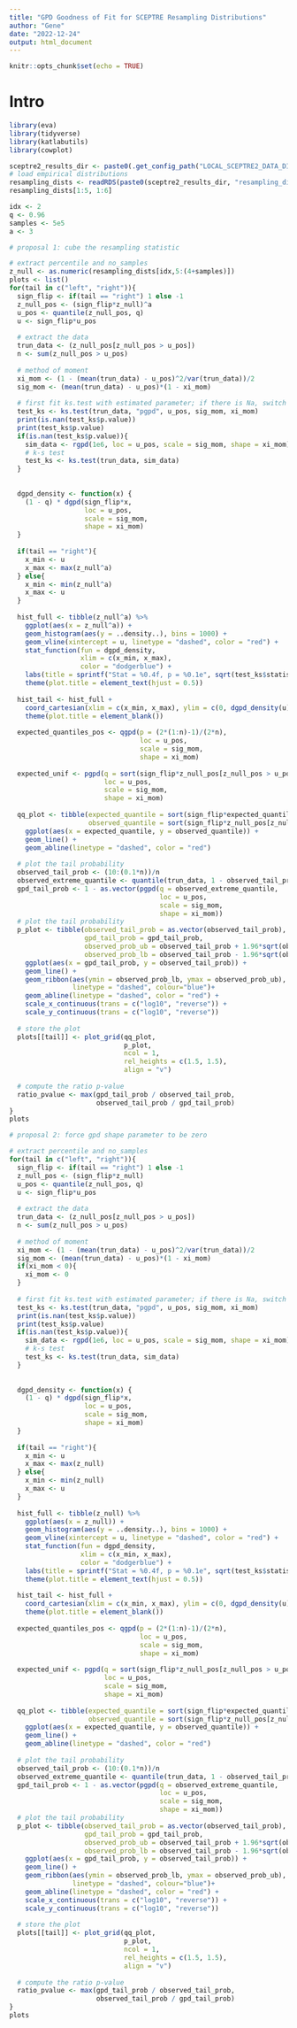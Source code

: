 ```yaml
---
title: "GPD Goodness of Fit for SCEPTRE Resampling Distributions"
author: "Gene"
date: "2022-12-24"
output: html_document
---
```


```r
knitr::opts_chunk$set(echo = TRUE)
```

# Intro

```r
library(eva)
library(tidyverse)
library(katlabutils)
library(cowplot)

sceptre2_results_dir <- paste0(.get_config_path("LOCAL_SCEPTRE2_DATA_DIR"), "results/")
# load empirical distributions
resampling_dists <- readRDS(paste0(sceptre2_results_dir, "resampling_distributions/sceptre_resampling_dists.rds"))
resampling_dists[1:5, 1:6]
```


```r

idx <- 2
q <- 0.96
samples <- 5e5
a <- 3

# proposal 1: cube the resampling statistic

# extract percentile and no_samples
z_null <- as.numeric(resampling_dists[idx,5:(4+samples)])
plots <- list()
for(tail in c("left", "right")){
  sign_flip <- if(tail == "right") 1 else -1
  z_null_pos <- (sign_flip*z_null)^a
  u_pos <- quantile(z_null_pos, q)
  u <- sign_flip*u_pos
  
  # extract the data
  trun_data <- (z_null_pos[z_null_pos > u_pos])
  n <- sum(z_null_pos > u_pos)
  
  # method of moment
  xi_mom <- (1 - (mean(trun_data) - u_pos)^2/var(trun_data))/2
  sig_mom <- (mean(trun_data) - u_pos)*(1 - xi_mom)
  
  # first fit ks.test with estimated parameter; if there is Na, switch to simulation
  test_ks <- ks.test(trun_data, "pgpd", u_pos, sig_mom, xi_mom)
  print(is.nan(test_ks$p.value))
  print(test_ks$p.value)
  if(is.nan(test_ks$p.value)){
    sim_data <- rgpd(1e6, loc = u_pos, scale = sig_mom, shape = xi_mom)
    # k-s test
    test_ks <- ks.test(trun_data, sim_data)
  }
  
  
  dgpd_density <- function(x) {
    (1 - q) * dgpd(sign_flip*x,
                   loc = u_pos,
                   scale = sig_mom,
                   shape = xi_mom)
  }
  
  if(tail == "right"){
    x_min <- u
    x_max <- max(z_null^a)
  } else{
    x_min <- min(z_null^a)
    x_max <- u
  }
  
  hist_full <- tibble(z_null^a) %>%
    ggplot(aes(x = z_null^a)) +
    geom_histogram(aes(y = ..density..), bins = 1000) +
    geom_vline(xintercept = u, linetype = "dashed", color = "red") +
    stat_function(fun = dgpd_density,
                  xlim = c(x_min, x_max),
                  color = "dodgerblue") +
    labs(title = sprintf("Stat = %0.4f, p = %0.1e", sqrt(test_ks$statistic/n), test_ks$p.value)) +
    theme(plot.title = element_text(hjust = 0.5))
  
  hist_tail <- hist_full +
    coord_cartesian(xlim = c(x_min, x_max), ylim = c(0, dgpd_density(u)*1.5)) +
    theme(plot.title = element_blank())
  
  expected_quantiles_pos <- qgpd(p = (2*(1:n)-1)/(2*n),
                                 loc = u_pos,
                                 scale = sig_mom,
                                 shape = xi_mom)
  
  expected_unif <- pgpd(q = sort(sign_flip*z_null_pos[z_null_pos > u_pos]),
                        loc = u_pos,
                        scale = sig_mom,
                        shape = xi_mom)
  
  qq_plot <- tibble(expected_quantile = sort(sign_flip*expected_quantiles_pos),
                    observed_quantile = sort(sign_flip*z_null_pos[z_null_pos > u_pos])) %>%
    ggplot(aes(x = expected_quantile, y = observed_quantile)) +
    geom_line() +
    geom_abline(linetype = "dashed", color = "red")
  
  # plot the tail probability
  observed_tail_prob <- (10:(0.1*n))/n
  observed_extreme_quantile <- quantile(trun_data, 1 - observed_tail_prob)
  gpd_tail_prob <- 1 - as.vector(pgpd(q = observed_extreme_quantile,
                                      loc = u_pos,
                                      scale = sig_mom,
                                      shape = xi_mom))
  # plot the tail probability
  p_plot <- tibble(observed_tail_prob = as.vector(observed_tail_prob),
                   gpd_tail_prob = gpd_tail_prob,
                   observed_prob_ub = observed_tail_prob + 1.96*sqrt(observed_tail_prob*(1-observed_tail_prob)/n),
                   observed_prob_lb = observed_tail_prob - 1.96*sqrt(observed_tail_prob*(1-observed_tail_prob)/n)) %>%
    ggplot(aes(x = gpd_tail_prob, y = observed_tail_prob)) +
    geom_line() +
    geom_ribbon(aes(ymin = observed_prob_lb, ymax = observed_prob_ub), alpha=0.0,
                linetype = "dashed", colour="blue")+
    geom_abline(linetype = "dashed", color = "red") +
    scale_x_continuous(trans = c("log10", "reverse")) +
    scale_y_continuous(trans = c("log10", "reverse"))
  
  # store the plot
  plots[[tail]] <- plot_grid(qq_plot,
                             p_plot,
                             ncol = 1,
                             rel_heights = c(1.5, 1.5),
                             align = "v")
  
  # compute the ratio p-value
  ratio_pvalue <- max(gpd_tail_prob / observed_tail_prob,
                      observed_tail_prob / gpd_tail_prob)
}
plots
```


```r

# proposal 2: force gpd shape parameter to be zero

# extract percentile and no_samples
for(tail in c("left", "right")){
  sign_flip <- if(tail == "right") 1 else -1
  z_null_pos <- (sign_flip*z_null)
  u_pos <- quantile(z_null_pos, q)
  u <- sign_flip*u_pos
  
  # extract the data
  trun_data <- (z_null_pos[z_null_pos > u_pos])
  n <- sum(z_null_pos > u_pos)
  
  # method of moment
  xi_mom <- (1 - (mean(trun_data) - u_pos)^2/var(trun_data))/2
  sig_mom <- (mean(trun_data) - u_pos)*(1 - xi_mom)
  if(xi_mom < 0){
    xi_mom <- 0
  }
  
  # first fit ks.test with estimated parameter; if there is Na, switch to simulation
  test_ks <- ks.test(trun_data, "pgpd", u_pos, sig_mom, xi_mom)
  print(is.nan(test_ks$p.value))
  print(test_ks$p.value)
  if(is.nan(test_ks$p.value)){
    sim_data <- rgpd(1e6, loc = u_pos, scale = sig_mom, shape = xi_mom)
    # k-s test
    test_ks <- ks.test(trun_data, sim_data)
  }
  
  
  dgpd_density <- function(x) {
    (1 - q) * dgpd(sign_flip*x,
                   loc = u_pos,
                   scale = sig_mom,
                   shape = xi_mom)
  }
  
  if(tail == "right"){
    x_min <- u
    x_max <- max(z_null)
  } else{
    x_min <- min(z_null)
    x_max <- u
  }
  
  hist_full <- tibble(z_null) %>%
    ggplot(aes(x = z_null)) +
    geom_histogram(aes(y = ..density..), bins = 1000) +
    geom_vline(xintercept = u, linetype = "dashed", color = "red") +
    stat_function(fun = dgpd_density,
                  xlim = c(x_min, x_max),
                  color = "dodgerblue") +
    labs(title = sprintf("Stat = %0.4f, p = %0.1e", sqrt(test_ks$statistic/n), test_ks$p.value)) +
    theme(plot.title = element_text(hjust = 0.5))
  
  hist_tail <- hist_full +
    coord_cartesian(xlim = c(x_min, x_max), ylim = c(0, dgpd_density(u)*1.5)) +
    theme(plot.title = element_blank())
  
  expected_quantiles_pos <- qgpd(p = (2*(1:n)-1)/(2*n),
                                 loc = u_pos,
                                 scale = sig_mom,
                                 shape = xi_mom)
  
  expected_unif <- pgpd(q = sort(sign_flip*z_null_pos[z_null_pos > u_pos]),
                        loc = u_pos,
                        scale = sig_mom,
                        shape = xi_mom)
  
  qq_plot <- tibble(expected_quantile = sort(sign_flip*expected_quantiles_pos),
                    observed_quantile = sort(sign_flip*z_null_pos[z_null_pos > u_pos])) %>%
    ggplot(aes(x = expected_quantile, y = observed_quantile)) +
    geom_line() +
    geom_abline(linetype = "dashed", color = "red")
  
  # plot the tail probability
  observed_tail_prob <- (10:(0.1*n))/n
  observed_extreme_quantile <- quantile(trun_data, 1 - observed_tail_prob)
  gpd_tail_prob <- 1 - as.vector(pgpd(q = observed_extreme_quantile,
                                      loc = u_pos,
                                      scale = sig_mom,
                                      shape = xi_mom))
  # plot the tail probability
  p_plot <- tibble(observed_tail_prob = as.vector(observed_tail_prob),
                   gpd_tail_prob = gpd_tail_prob,
                   observed_prob_ub = observed_tail_prob + 1.96*sqrt(observed_tail_prob*(1-observed_tail_prob)/n),
                   observed_prob_lb = observed_tail_prob - 1.96*sqrt(observed_tail_prob*(1-observed_tail_prob)/n)) %>%
    ggplot(aes(x = gpd_tail_prob, y = observed_tail_prob)) +
    geom_line() +
    geom_ribbon(aes(ymin = observed_prob_lb, ymax = observed_prob_ub), alpha=0.0,
                linetype = "dashed", colour="blue")+
    geom_abline(linetype = "dashed", color = "red") +
    scale_x_continuous(trans = c("log10", "reverse")) +
    scale_y_continuous(trans = c("log10", "reverse"))
  
  # store the plot
  plots[[tail]] <- plot_grid(qq_plot,
                             p_plot,
                             ncol = 1,
                             rel_heights = c(1.5, 1.5),
                             align = "v")
  
  # compute the ratio p-value
  ratio_pvalue <- max(gpd_tail_prob / observed_tail_prob,
                      observed_tail_prob / gpd_tail_prob)
}
plots
```


